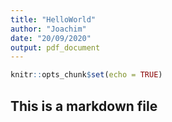 ```yaml
---
title: "HelloWorld"
author: "Joachim"
date: "20/09/2020"
output: pdf_document
---
```


```r
knitr::opts_chunk$set(echo = TRUE)
```


## This is a markdown file